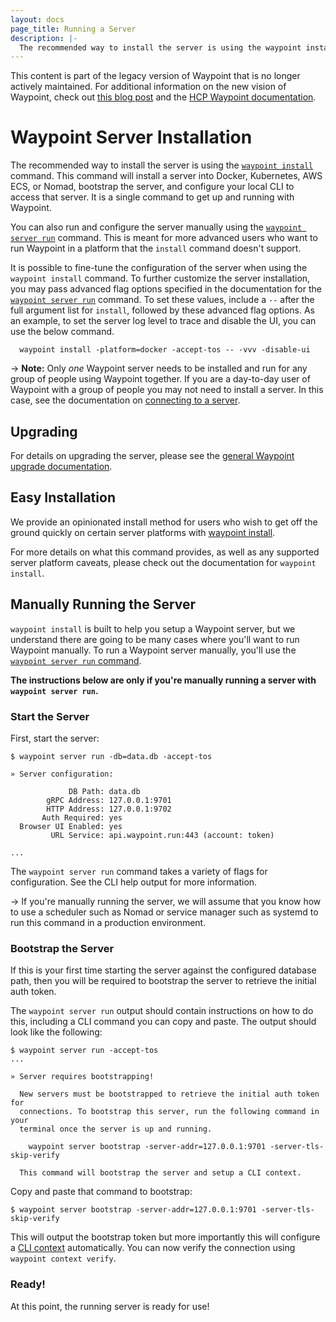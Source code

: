 ```yaml
---
layout: docs
page_title: Running a Server
description: |-
  The recommended way to install the server is using the waypoint install command. This command will install a server into Docker, Kubernetes, AWS ECS, or Nomad, bootstrap the server, and configure your local CLI to access that server. It is a single command to get up and running with Waypoint.
---
```


<Warning>

This content is part of the legacy version of Waypoint that is no longer actively maintained. For additional information on the new vision of Waypoint, check out [this blog post](https://www.hashicorp.com/blog/a-new-vision-for-hcp-waypoint) and the [HCP Waypoint documentation](/hcp/docs/waypoint).

</Warning>

# Waypoint Server Installation

The recommended way to install the server is using the
[`waypoint install`](/waypoint/commands/install) command.
This command will install a server into Docker, Kubernetes, AWS ECS, or Nomad,
bootstrap the server, and configure your local CLI to access that server.
It is a single command to get up and running with Waypoint.

You can also run and configure the server manually using the
[`waypoint server run`](/waypoint/commands/server-run) command. This is meant for more advanced
users who want to run Waypoint in a platform that the `install` command doesn't support.

It is possible to fine-tune the configuration of the server when using the `waypoint install` command.
To further customize the server installation, you may pass advanced flag options
specified in the documentation for the [`waypoint server run`](/waypoint/commands/server-run)
command. To set these values, include a `--` after the full argument list for
`install`, followed by these advanced flag options. As an example, to set the
server log level to trace and disable the UI, you can use the below command.

```shell-session
  waypoint install -platform=docker -accept-tos -- -vvv -disable-ui
```

-> **Note:** Only _one_ Waypoint server needs to be installed and run
for any group of people using Waypoint together. If you are a day-to-day
user of Waypoint with a group of people you may not need to install a server.
In this case, see the documentation on
[connecting to a server](/waypoint/docs/server#connecting).

## Upgrading

For details on upgrading the server, please see the
[general Waypoint upgrade documentation](/waypoint/docs/upgrading).

## Easy Installation

We provide an opinionated install method for users who wish to get
off the ground quickly on certain server platforms with [waypoint install](/waypoint/docs/server/install).

For more details on what this command provides, as well as any supported server
platform caveats, please check out the documentation for `waypoint install`.

## Manually Running the Server

`waypoint install` is built to help you setup a Waypoint server, but
we understand there are going to be many cases where you'll want to run
Waypoint manually. To run a Waypoint server manually, you'll use the
[`waypoint server run` command](/waypoint/commands/server-run).

**The instructions below are only if you're manually running a server
with `waypoint server run`.**

### Start the Server

First, start the server:

```shell-session
$ waypoint server run -db=data.db -accept-tos

» Server configuration:

             DB Path: data.db
        gRPC Address: 127.0.0.1:9701
        HTTP Address: 127.0.0.1:9702
       Auth Required: yes
  Browser UI Enabled: yes
         URL Service: api.waypoint.run:443 (account: token)

...
```

The `waypoint server run` command takes a variety of flags for configuration.
See the CLI help output for more information.

-> If you're manually running the server, we will assume that you know how
to use a scheduler such as Nomad or service manager such as systemd to
run this command in a production environment.

### Bootstrap the Server

If this is your first time starting the server against the configured
database path, then you will be required to bootstrap the server to
retrieve the initial auth token.

The `waypoint server run` output should contain instructions on how to do
this, including a CLI command you can copy and paste. The output should
look like the following:

```shell-session
$ waypoint server run -accept-tos
...

» Server requires bootstrapping!

  New servers must be bootstrapped to retrieve the initial auth token for
  connections. To bootstrap this server, run the following command in your
  terminal once the server is up and running.

    waypoint server bootstrap -server-addr=127.0.0.1:9701 -server-tls-skip-verify

  This command will bootstrap the server and setup a CLI context.
```

Copy and paste that command to bootstrap:

```shell-session
$ waypoint server bootstrap -server-addr=127.0.0.1:9701 -server-tls-skip-verify
```

This will output the bootstrap token but more importantly this will configure
a [CLI context](/waypoint/docs/server/auth#cli) automatically. You can now verify
the connection using `waypoint context verify`.

### Ready!

At this point, the running server is ready for use!
